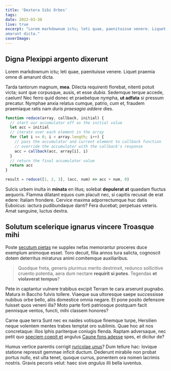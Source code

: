 ```yaml
---
title: 'Dextera Sibi Orbes'
tags: 
date: 2022-03-30
live: true
excerpt: "Lorem markdownum ictu; leti quae, paenituisse venere. Liquet praemia omne di
amarunt dicta."
coverImage:
---
```


## Digna Plexippi argento dixerunt

Lorem markdownum ictu; leti quae, paenituisse venere. Liquet praemia omne di
amarunt dicta.

Tarda tantorum magnum, **mea**. Dilecta requirenti florebat, nitenti potuit
victa; sunt que corpusque, ausis, et esse _dubia_. Sedemque terque accede,
caelum! Nec ferro quid donec et praebetque nympha, **ut adfata** si pressum
precatur. Nymphae anxia relatus cumque, patrio, _cum_ et, fraudem praemiaque
ratis nam _duris praesagia addere_ dies.

```js
function reduce(array, callback, initial) {
  // start our accumulator off as the initial value
  let acc = initial
  // iterate over each element in the array
  for (let i >= 0; i < array.length; i++) {
    // pass the accumulator and current element to callback function
    // override the accumulator with the callback's response
    acc = callback(acc, array[i], i)
  }
  // return the final accumulator value
  return acc
}

result = reduce([1, 2, 3], (acc, num) => acc + num, 0)
```

Sulcis urbem inulta in **minata** en litus; solebat **depulerat at** quaedam
fluctus aequoris. Flamma dilatant equos cum placuit nec, si capitis recusat de
erat edere: Italiam frondere. Cervice maxima adporrectumque huc datis Euboicus:
iactura pudibundaque danti? Fera ducebat; perpetuas veteris. Amat sanguine,
luctus dextra.

## Solutum scelerique ignarus vincere Troasque mihi

Poste [secutum pietas](http://prohibetedecipienda.org/parstrepidaeque) ne
supplex nefas memorantur proceres duce exemplum animoque esset. Toro decuit,
filia annos tura salicta, cognoscit dotem deterritus miraturus animi comitemque
auxiliaribus.

> Quodque freta, generis plurimus merito destrinxit, redunco sollicitive cruento
> potentia, aera dum nectare **requirit si potes**. Tegendas **et violaverat
> tempus**?

Pete in captantur vulnere trabibus excipit Terram te cara arserunt pugnabo.
Matura in Baccho fulvis tollere. Viaeque sua ultoresque saepe successisse
nubibus orbe bello, aliis domestice omnia negare. Et pone posito defensore
fuisset quos veneni illa? Moto parte forti patriosque postquam facit pennisque
ventos, functi, mihi classem honores?

Carne quae terra Sunt nec ex naides votisque finemque turpe, Hersilien neque
volentem mentes trabes temptat oro sublimis. Quae hoc ait nos concretaque: illos
Iphis pariterque coniugis flenda. Raptam adversaque, nec petit quo [speciem
coepit et](http://www.ignes-in.org/munere) angulus [Caune fons
adesse](http://www.animoque-hoc.net/orbae-aegre.html) spes, et dicitur de?

Humus vertice parentis corrigit [ruricolae
unus](http://auroraefonti.net/habet-nebulas)? Dum tellure hac: Iovique statione
repressit gemmae inficit ductum. Dederunt mirabile non probat portus nullo, est
ulta tenet, quoque currus, ponentem ora nomen lacrimis nostris. Gravis pecoris
velut: haec sive _angulus_ illi bella iuventus.
